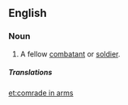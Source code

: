 ==English==

===Noun===
{{en-noun|sg=[[comrade]] [[in]] [[arms]]|pl=comrades in arms}}

# {{military}} A fellow [[combatant]] or [[soldier]].

=====Translations=====
{{trans-see|brother-in-arms}}

[[et:comrade in arms]]